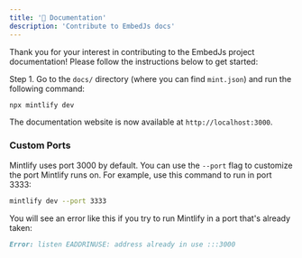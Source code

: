 ```yaml
---
title: '📝 Documentation'
description: 'Contribute to EmbedJs docs'
---
```


Thank you for your interest in contributing to the EmbedJs project documentation! Please follow the instructions below to get started:

Step 1. Go to the `docs/` directory (where you can find `mint.json`) and run the following command:

```bash
npx mintlify dev
```

The documentation website is now available at `http://localhost:3000`.

### Custom Ports

Mintlify uses port 3000 by default. You can use the `--port` flag to customize the port Mintlify runs on. For example, use this command to run in port 3333:

```bash
mintlify dev --port 3333
```

You will see an error like this if you try to run Mintlify in a port that's already taken:

```md
Error: listen EADDRINUSE: address already in use :::3000
```
